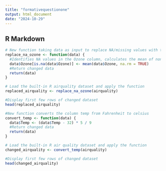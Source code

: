 ```yaml
---
title: "formativequestionone"
output: html_document
date: "2024-10-29"
---
```


## R Markdown


```r
# New function taking data as input to replace NA/missing values with the mean of non-NA values in the column Ozone
replace_na_ozone <- function(data) {
  #Identifies NA values in the Ozone column, calculates the mean of non-NA values, which is then used to replace with this mean
  data$Ozone[is.na(data$Ozone)] <- mean(data$Ozone, na.rm = TRUE)
  #Return changed data
  return(data)
}

# Load the built-in R airquality dataset and apply the function
replaced_airquality <- replace_na_ozone(airquality)

#Display first few rows of changed dataset
head(replaced_airquality)
```

```r
#New function converts the column temp from Fahrenheit to celsius
convert_temp <- function(data) {
  data$Temp <- (data$Temp - 32) * 5 / 9
  #Return changed data
  return(data)
}

# Load the built-in R air quality dataset and apply the function
changed_airquality <- convert_temp(airquality)

#Display first few rows of changed dataset
head(changed_airquality)

```